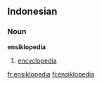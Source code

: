 ==Indonesian== 
===Noun===
'''ensiklopedia'''
# [[encyclopedia]]

[[fr:ensiklopedia]]
[[fi:ensiklopedia]]